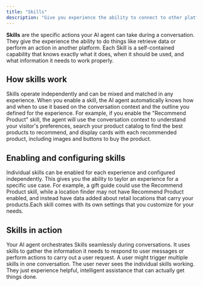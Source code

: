 ```yaml
---
title: "Skills"
description: "Give you experience the ability to connect to other platforms and perform actions."
---
```


**Skills** are the specific actions your AI agent can take during a conversation. They give the experience the ability to do things like retrieve data or perform an action in another platform. Each Skill is a self-contained capability that knows exactly what it does, when it should be used, and what information it needs to work properly.

## How skills work

Skills operate independently and can be mixed and matched in any experience. When you enable a skill, the AI agent automatically knows how and when to use it based on the conversation context and the outline you defined for the experience. For example, if you enable the "Recommend Product" skill, the agent will use the conversation context to understand your visitor's preferences, search your product catalog to find the best products to recommend, and display cards with each recommended product, including images and buttons to buy the product.

## Enabling and configuring skills

Individual skills can be enabled for each experience and configured independently. This gives you the ability to taylor an experience for a specific use case. For example, a gift guide could use the Recommend Product skill, while a location finder may not have Recommend Product enabled, and instead have data added about retail locations that carry your products.Each skill comes with its own settings that you customize for your needs.

## Skills in action

Your AI agent orchestrates Skills seamlessly during conversations. It uses skills to gather the information it needs to respond to user messages or perform actions to carry out a user request. A user might trigger multiple skills in one conversation. The user never sees the individual skills working. They just experience helpful, intelligent assistance that can actually get things done.